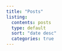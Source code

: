 ```yaml
---
title: "Posts"
listing:
  contents: posts
  type: default
  sort: "date desc"
  categories: true
---
```

